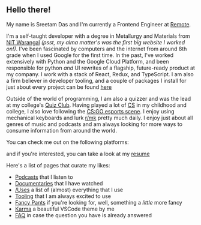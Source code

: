 
## Hello there!

My name is Sreetam Das and I'm currently a Frontend Engineer at [Remote](https://remote.com).

I'm a self-taught developer with a degree in Metallurgy and Materials from [NIT Warangal](https://www.nitw.ac.in) _(psst, my alma matter's was the first big website I worked on!)_. I've been fascinated by computers and the internet from around 8th grade when I used Google for the first time.
In the past, I've worked extensively with Python and the Google Cloud Platform, and been responsible for python _and_ UI rewrites of a flagship, future-ready product at my company. I work with a stack of React, Redux, and TypeScript. I am also a firm believer in developer tooling, and a couple of packages I install for just about every project can be found [here](https://github.com/sreetamdas/stack)

Outside of the world of programming, I am also a quizzer and was the lead at my college's [Quiz Club](https://www.facebook.com/qcnitw). Having played a lot of [CS](https://blog.counter-strike.net) in my childhood and college, I also love following the [CS:GO esports scene](https://www.hltv.org). I enjoy using mechanical keyboards and lurk [r/mk](https://www.reddit.com/r/MechanicalKeyboards) pretty much daily. I enjoy just about all genres of music and podcasts and am always looking for more ways to consume information from around the world.

You can check me out on the following platforms:

<ExternalLinksOverlay />

and if you're interested, you can take a look at my [resume](/resume.pdf)

Here's a list of pages that curate my likes:

- [Podcasts](/podcasts) that I listen to
- [Documentaries](/documentaries) that I have watched
- [/Uses](/uses) a list of (almost) everything that I use
- [Tooling](/tooling) that I am always excited to use
- [Fancy Pants](/fancy-pants) if you're looking for, well, something a _little_ more fancy
- [Karma](/karma) a beautiful VSCode theme by me
- [FAQ](/faq) in case the question you have is already answered
